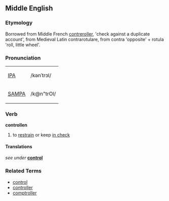 ==Middle English==
===Etymology===
Borrowed from Middle French [[contreroller]], 'check against a duplicate account', from Medieval Latin contrarotulare, from contra 'opposite' + rotula 'roll, little wheel'.

===Pronunciation===
{| border=1 cellpadding=5
| [[w:IPA|IPA]] || /kənˈtrɔl/ 
|-
| [[w:SAMPA|SAMPA]] || /k@n"trOl/ 
|}

===Verb===
'''controllen'''
# to [[restrain]] or keep [[in check]]

====Translations====
''see under'' '''[[control]]'''

===Related Terms===
*[[control]]
*[[controller]]
*[[comptroller]]
